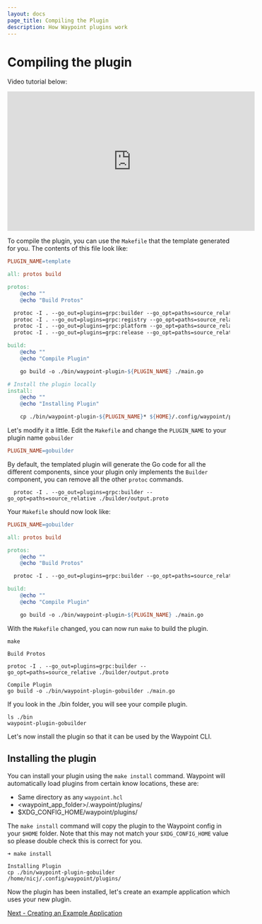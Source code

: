 ```yaml
---
layout: docs
page_title: Compiling the Plugin
description: How Waypoint plugins work
---
```


# Compiling the plugin

Video tutorial below:

<iframe
  width="560"
  height="315"
  src="https://www.youtube.com/embed/4zwZCpqo0j8?start=1063&end=1260"
  frameborder="0"
  allow="accelerometer; autoplay; clipboard-write; encrypted-media; gyroscope; picture-in-picture"
  allowfullscreen
></iframe>

To compile the plugin, you can use the `Makefile` that the template generated for you. The contents of this file look like:

```makefile
PLUGIN_NAME=template

all: protos build

protos:
	@echo ""
	@echo "Build Protos"

  protoc -I . --go_out=plugins=grpc:builder --go_opt=paths=source_relative ./builder/output.proto
  protoc -I . --go_out=plugins=grpc:registry --go_opt=paths=source_relative ./registry/output.proto
  protoc -I . --go_out=plugins=grpc:platform --go_opt=paths=source_relative ./platform/output.proto
  protoc -I . --go_out=plugins=grpc:release --go_opt=paths=source_relative ./release/output.proto

build:
	@echo ""
	@echo "Compile Plugin"

	go build -o ./bin/waypoint-plugin-${PLUGIN_NAME} ./main.go

# Install the plugin locally
install:
	@echo ""
	@echo "Installing Plugin"

	cp ./bin/waypoint-plugin-${PLUGIN_NAME}* ${HOME}/.config/waypoint/plugins/
```

Let's modify it a little. Edit the `Makefile` and change the `PLUGIN_NAME` to your plugin name `gobuilder`

```makefile
PLUGIN_NAME=gobuilder
```

By default, the templated plugin will generate the Go code for all the different components, since your plugin only
implements the `Builder` component, you can remove all the other `protoc` commands.

```
  protoc -I . --go_out=plugins=grpc:builder --go_opt=paths=source_relative ./builder/output.proto
```

Your `Makefile` should now look like:

```makefile
PLUGIN_NAME=gobuilder

all: protos build

protos:
	@echo ""
	@echo "Build Protos"

  protoc -I . --go_out=plugins=grpc:builder --go_opt=paths=source_relative ./builder/output.proto

build:
	@echo ""
	@echo "Compile Plugin"

	go build -o ./bin/waypoint-plugin-${PLUGIN_NAME} ./main.go
```

With the `Makefile` changed, you can now run `make` to build the plugin.

```shell
make

Build Protos

protoc -I . --go_out=plugins=grpc:builder --go_opt=paths=source_relative ./builder/output.proto

Compile Plugin
go build -o ./bin/waypoint-plugin-gobuilder ./main.go
```

If you look in the ./bin folder, you will see your compile plugin.

```shell
ls ./bin
waypoint-plugin-gobuilder
```

Let's now install the plugin so that it can be used by the Waypoint CLI.

## Installing the plugin

You can install your plugin using the `make install` command. Waypoint will automatically
load plugins from certain know locations, these are:

- Same directory as any `waypoint.hcl`
- \<waypoint_app_folder>/.waypoint/plugins/
- $XDG_CONFIG_HOME/waypoint/plugins/

The `make install` command will copy the plugin to the Waypoint config in your
`$HOME` folder. Note that this may not match your `$XDG_CONFIG_HOME` value so
please double check this is correct for you.

```shell
➜ make install

Installing Plugin
cp ./bin/waypoint-plugin-gobuilder /home/nicj/.config/waypoint/plugins/
```

Now the plugin has been installed, let's create an example application which uses your new plugin.

[Next - Creating an Example Application](/docs/extending-waypoint/creating-plugins/example-application)
